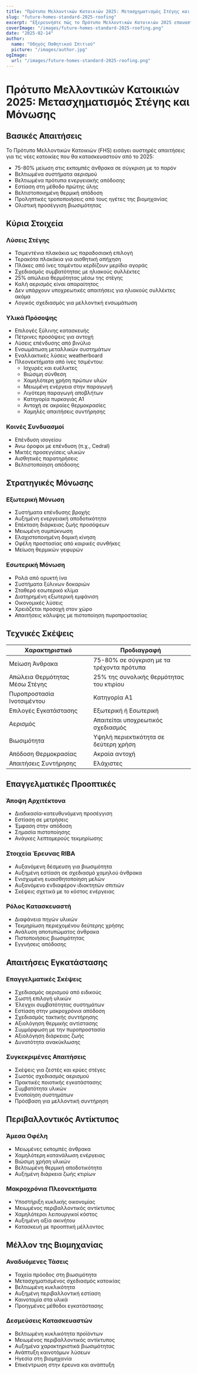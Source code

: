 ```yaml
---
title: "Πρότυπο Μελλοντικών Κατοικιών 2025: Μετασχηματισμός Στέγης και Μόνωσης"
slug: "future-homes-standard-2025-roofing"
excerpt: "Εξερευνήστε πώς το Πρότυπο Μελλοντικών Κατοικιών 2025 επαναστατεί στην κατασκευή κατοικιών με νέες απαιτήσεις για βιώσιμες λύσεις στέγης και μόνωσης."
coverImage: "/images/future-homes-standard-2025-roofing.png"
date: "2025-02-14"
author:
  name: "Οδηγός Παθητικού Σπιτιού"
  picture: "/images/author.jpg"
ogImage:
  url: "/images/future-homes-standard-2025-roofing.png"
---
```


# Πρότυπο Μελλοντικών Κατοικιών 2025: Μετασχηματισμός Στέγης και Μόνωσης

## Βασικές Απαιτήσεις

Το Πρότυπο Μελλοντικών Κατοικιών (FHS) εισάγει αυστηρές απαιτήσεις για τις νέες κατοικίες που θα κατασκευαστούν από το 2025:

- 75-80% μείωση στις εκπομπές άνθρακα σε σύγκριση με το παρόν
- Βελτιωμένα συστήματα αερισμού
- Βελτιωμένα πρότυπα ενεργειακής απόδοσης
- Εστίαση στη μέθοδο πρώτης ύλης
- Βελτιστοποιημένη θερμική απόδοση
- Προληπτικές τροποποιήσεις από τους ηγέτες της βιομηχανίας
- Ολιστική προσέγγιση βιωσιμότητας

## Κύρια Στοιχεία

### Λύσεις Στέγης
- Τσιμεντένια πλακάκια ως παραδοσιακή επιλογή
- Τερακότα πλακάκια για αισθητική απήχηση
- Πλάκες από ίνες τσιμέντου κερδίζουν μερίδιο αγοράς
- Σχεδιασμός συμβατότητας με ηλιακούς συλλέκτες
- 25% απώλεια θερμότητας μέσω της στέγης
- Καλή αερισμός είναι απαραίτητος
- Δεν υπάρχουν υποχρεωτικές απαιτήσεις για ηλιακούς συλλέκτες ακόμα
- Λογικός σχεδιασμός για μελλοντική ενσωμάτωση

### Υλικά Πρόσοψης
- Επιλογές ξύλινης κατασκευής
- Πέτρινες προσόψεις για αντοχή
- Λύσεις επένδυσης από βινύλιο
- Ενσωμάτωση μεταλλικών συστημάτων
- Εναλλακτικές λύσεις weatherboard
- Πλεονεκτήματα από ίνες τσιμέντου:
  - Ισχυρές και ευέλικτες
  - Βιώσιμη σύνθεση
  - Χαμηλότερη χρήση πρώτων υλών
  - Μειωμένη ενέργεια στην παραγωγή
  - Λιγότερη παραγωγή αποβλήτων
  - Κατηγορία πυρκαγιάς A1
  - Αντοχή σε ακραίες θερμοκρασίες
  - Χαμηλές απαιτήσεις συντήρησης

### Κοινές Συνδυασμοί
- Επένδυση ισογείου
- Άνω όροφοι με επένδυση (π.χ., Cedral)
- Μικτές προσεγγίσεις υλικών
- Αισθητικές παρατηρήσεις
- Βελτιστοποίηση απόδοσης

## Στρατηγικές Μόνωσης

### Εξωτερική Μόνωση
- Συστήματα επένδυσης βροχής
- Αυξημένη ενεργειακή αποδοτικότητα
- Επέκταση διάρκειας ζωής προσόψεων
- Μειωμένη συμπύκνωση
- Ελαχιστοποιημένη δομική κίνηση
- Οφέλη προστασίας από καιρικές συνθήκες
- Μείωση θερμικών γεφυρών

### Εσωτερική Μόνωση
- Ρολά από ορυκτή ίνα
- Συστήματα ξύλινων δοκαριών
- Σταθερό εσωτερικό κλίμα
- Διατηρημένη εξωτερική εμφάνιση
- Οικονομικές λύσεις
- Χρειάζεται προσοχή στον χώρο
- Απαιτήσεις κάλυψης με πιστοποίηση πυροπροστασίας

## Τεχνικές Σκέψεις

| Χαρακτηριστικό | Προδιαγραφή |
|----------------|-------------|
| Μείωση Άνθρακα | 75-80% σε σύγκριση με τα τρέχοντα πρότυπα |
| Απώλεια Θερμότητας Μέσω Στέγης | 25% της συνολικής θερμότητας του κτιρίου |
| Πυροπροστασία Ινοτσιμέντου | Κατηγορία A1 |
| Επιλογές Εγκατάστασης | Εξωτερική ή Εσωτερική |
| Αερισμός | Απαιτείται υποχρεωτικός σχεδιασμός |
| Βιωσιμότητα | Υψηλή περιεκτικότητα σε δεύτερη χρήση |
| Απόδοση Θερμοκρασίας | Ακραία αντοχή |
| Απαιτήσεις Συντήρησης | Ελάχιστες |

## Επαγγελματικές Προοπτικές

### Άποψη Αρχιτέκτονα
- Διαδικασία-κατευθυνόμενη προσέγγιση
- Εστίαση σε μετρήσεις
- Έμφαση στην απόδοση
- Σημασία πιστοποίησης
- Ανάγκες λεπτομερούς τεκμηρίωσης

### Στοιχεία Έρευνας RIBA
- Αυξανόμενη δέσμευση για βιωσιμότητα
- Αυξημένη εστίαση σε σχεδιασμό χαμηλού άνθρακα
- Ενισχυμένη ευαισθητοποίηση μελών
- Αυξανόμενο ενδιαφέρον ιδιοκτητών σπιτιών
- Σκέψεις σχετικά με το κόστος ενέργειας

### Ρόλος Κατασκευαστή
- Διαφάνεια πηγών υλικών
- Τεκμηρίωση περιεχομένου δεύτερης χρήσης
- Ανάλυση αποτυπώματος άνθρακα
- Πιστοποιήσεις βιωσιμότητας
- Εγγυήσεις απόδοσης

## Απαιτήσεις Εγκατάστασης

### Επαγγελματικές Σκέψεις
- Σχεδιασμός αερισμού από ειδικούς
- Σωστή επιλογή υλικών
- Έλεγχοι συμβατότητας συστημάτων
- Εστίαση στην μακροχρόνια απόδοση
- Σχεδιασμός τακτικής συντήρησης
- Αξιολόγηση θερμικής αντίστασης
- Συμμόρφωση με την πυροπροστασία
- Αξιολόγηση διάρκειας ζωής
- Δυνατότητα ανακύκλωσης

### Συγκεκριμένες Απαιτήσεις
- Σκέψεις για ζεστές και κρύες στέγες
- Σωστός σχεδιασμός αερισμού
- Πρακτικές ποιοτικής εγκατάστασης
- Συμβατότητα υλικών
- Ενοποίηση συστημάτων
- Πρόσβαση για μελλοντική συντήρηση

## Περιβαλλοντικός Αντίκτυπος

### Άμεσα Οφέλη
- Μειωμένες εκπομπές άνθρακα
- Χαμηλότερη κατανάλωση ενέργειας
- Βιώσιμη χρήση υλικών
- Βελτιωμένη θερμική αποδοτικότητα
- Αυξημένη διάρκεια ζωής κτιρίων

### Μακροχρόνια Πλεονεκτήματα
- Υποστήριξη κυκλικής οικονομίας
- Μειωμένος περιβαλλοντικός αντίκτυπος
- Χαμηλότεροι λειτουργικοί κόστος
- Αυξημένη αξία ακινήτου
- Κατασκευή με προοπτική μέλλοντος

## Μέλλον της Βιομηχανίας

### Αναδυόμενες Τάσεις
- Ταχεία πρόοδος στη βιωσιμότητα
- Μετασχηματισμένος σχεδιασμός κατοικίας
- Βελτιωμένη κυκλικότητα
- Αυξημένη περιβαλλοντική εστίαση
- Καινοτομία στα υλικά
- Προηγμένες μέθοδοι εγκατάστασης

### Δεσμεύσεις Κατασκευαστών
- Βελτιωμένη κυκλικότητα προϊόντων
- Μειωμένος περιβαλλοντικός αντίκτυπος
- Αυξημένα χαρακτηριστικά βιωσιμότητας
- Ανάπτυξη καινοτόμων λύσεων
- Ηγεσία στη βιομηχανία
- Επικέντρωση στην έρευνα και ανάπτυξη